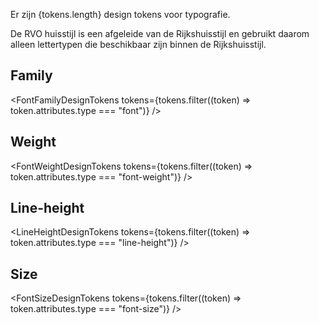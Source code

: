 

<span>Er zijn {tokens.length} design tokens voor typografie.</span>

De RVO huisstijl is een afgeleide van de Rijkshuisstijl en gebruikt daarom alleen lettertypen die beschikbaar zijn binnen
de Rijkshuisstijl.

## Family

<FontFamilyDesignTokens tokens={tokens.filter((token) => token.attributes.type === "font")} />

## Weight

<FontWeightDesignTokens tokens={tokens.filter((token) => token.attributes.type === "font-weight")} />

## Line-height

<LineHeightDesignTokens tokens={tokens.filter((token) => token.attributes.type === "line-height")} />

## Size

<FontSizeDesignTokens tokens={tokens.filter((token) => token.attributes.type === "font-size")} />

